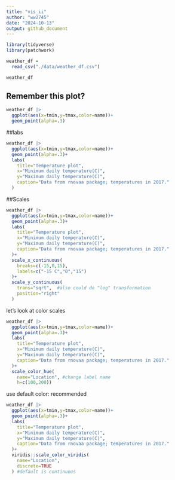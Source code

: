 ```yaml
---
title: "vis_ii"
author: "ww2745"
date: "2024-10-13"
output: github_document
---
```


```r
library(tidyverse)
library(patchwork)
```

```r
weather_df = 
  read_csv("./data/weather_df.csv")

weather_df
```

## Remember this plot?
```r
weather_df |> 
  ggplot(aes(x=tmin,y=tmax,color=name))+
  geom_point(alpha=.3)
```

##labs
```r
weather_df |> 
  ggplot(aes(x=tmin,y=tmax,color=name))+
  geom_point(alpha=.3)+
  labs(
    title="Temperature plot",
    x="Minimum daily temperature(C)",
    y="Maximum daily temperature(C)",
    caption="Data from rnovaa package; temperatures in 2017."
  )
```

##Scales
```r
weather_df |> 
  ggplot(aes(x=tmin,y=tmax,color=name))+
  geom_point(alpha=.3)+
  labs(
    title="Temperature plot",
    x="Minimum daily temperature(C)",
    y="Maximum daily temperature(C)",
    caption="Data from rnovaa package; temperatures in 2017."
  )+
  scale_x_continuous(
    breaks=c(-15,0,15),
    labels=c("-15 C","0","15")
  )+
  scale_y_continuous(
    trans="sqrt",  #also could do "log" transformation
    position="right"
  )
```

let's look at color scales
```r
weather_df |> 
  ggplot(aes(x=tmin,y=tmax,color=name))+
  geom_point(alpha=.3)+
  labs(
    title="Temperature plot",
    x="Minimum daily temperature(C)",
    y="Maximum daily temperature(C)",
    caption="Data from rnovaa package; temperatures in 2017."
  )+
  scale_color_hue(
    name="Location", #change label name
    h=c(100,200))
``` 
use default color: recommended
```r
weather_df |> 
  ggplot(aes(x=tmin,y=tmax,color=name))+
  geom_point(alpha=.3)+
  labs(
    title="Temperature plot",
    x="Minimum daily temperature(C)",
    y="Maximum daily temperature(C)",
    caption="Data from rnovaa package; temperatures in 2017."
  )+
  viridis::scale_color_viridis(
    name="Location",
    discrete=TRUE
  ) #default is continuous
``` 
